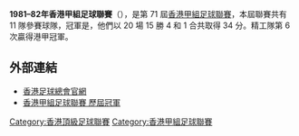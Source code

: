 '''1981–82年香港甲組足球聯賽'''（{{lang-en|Hong Kong First Division Football League}}），是第 71 屆[[香港甲組足球聯賽|香港甲組足球聯賽]]，本屆聯賽共有 11 隊參賽球隊，冠軍是{{fc|精工}}，他們以 20 場 15 勝 4 和 1 合共取得 34 分。精工隊第 6 次贏得港甲冠軍。

== 外部連結 ==
*[https://www.hkfa.com/ 香港足球總會官網]{{Wayback|url=https://www.hkfa.com/ |date=20190103174738 }}
*[http://www.rsssf.com/tablesh/hkchamp.html 香港甲組足球聯賽 歷屆冠軍]{{Wayback|url=http://www.rsssf.com/tablesh/hkchamp.html |date=20120205190654 }}

{{港甲賽季}}

[[Category:香港頂級足球聯賽|Category:香港頂級足球聯賽]]
[[Category:香港甲組足球聯賽|Category:香港甲組足球聯賽]]


{{soccer-stub}}